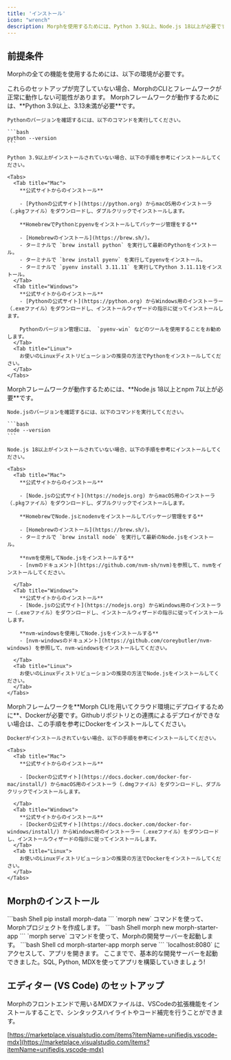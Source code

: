 ```yaml
---
title: 'インストール'
icon: "wrench"
description: Morphを使用するためには、Python 3.9以上、Node.js 18以上が必要です。
---
```


## 前提条件

Morphの全ての機能を使用するためには、以下の環境が必要です。

<Warning>
  これらのセットアップが完了していない場合、MorphのCLIとフレームワークが正常に動作しない可能性があります。
</Warning>

<AccordionGroup>
  <Accordion title="Python 3.9 ~ 3.12 のインストール" icon='python'>
    Morphフレームワークが動作するためには、**Python 3.9以上、3.13未満が必要**です。

    Pythonのバージョンを確認するには、以下のコマンドを実行してください。

    ```bash
    python --version
    ```

    Python 3.9以上がインストールされていない場合、以下の手順を参考にインストールしてください。

    <Tabs>
      <Tab title="Mac">
        **公式サイトからのインストール**

        - [Pythonの公式サイト](https://python.org) からmacOS用のインストーラ（.pkgファイル）をダウンロードし、ダブルクリックでインストールします。

        **HomebrewでPythonとpyenvをインストールしてパッケージ管理をする**

        - [Homebrewのインストール](https://brew.sh/)。
        - ターミナルで `brew install python` を実行して最新のPythonをインストール。
        - ターミナルで `brew install pyenv` を実行してpyenvをインストール。
        - ターミナルで `pyenv install 3.11.11` を実行してPython 3.11.11をインストール。
      </Tab>
      <Tab title="Windows">
        **公式サイトからのインストール**
        - [Pythonの公式サイト](https://python.org) からWindows用のインストーラー（.exeファイル）をダウンロードし、インストールウィザードの指示に従ってインストールします。

        Pythonのバージョン管理には、 `pyenv-win` などのツールを使用することをお勧めします。
      </Tab>
      <Tab title="Linux">
        お使いのLinuxディストリビューションの推奨の方法でPythonをインストールしてください。
      </Tab>
    </Tabs>
  </Accordion>

  <Accordion title="Node.js 18以上, npm 7以上のインストール" icon='node-js'>
    Morphフレームワークが動作するためには、**Node.js 18以上とnpm 7以上が必要**です。

    Node.jsのバージョンを確認するには、以下のコマンドを実行してください。

    ```bash
    node --version
    ```

    Node.js 18以上がインストールされていない場合、以下の手順を参考にインストールしてください。

    <Tabs>
      <Tab title="Mac">
        **公式サイトからのインストール**

        - [Node.jsの公式サイト](https://nodejs.org) からmacOS用のインストーラ（.pkgファイル）をダウンロードし、ダブルクリックでインストールします。

        **HomebrewでNode.jsとnodenvをインストールしてパッケージ管理をする**

        - [Homebrewのインストール](https://brew.sh/)。
        - ターミナルで `brew install node` を実行して最新のNode.jsをインストール。

        **nvmを使用してNode.jsをインストールする**
        - [nvmのドキュメント](https://github.com/nvm-sh/nvm)を参照して、nvmをインストールしてください。

      </Tab>
      <Tab title="Windows">
        **公式サイトからのインストール**
        - [Node.jsの公式サイト](https://nodejs.org) からWindows用のインストーラー（.exeファイル）をダウンロードし、インストールウィザードの指示に従ってインストールします。

        **nvm-windowsを使用してNode.jsをインストールする**
        - [nvm-windowsのドキュメント](https://github.com/coreybutler/nvm-windows) を参照して、nvm-windowsをインストールしてください。

      </Tab>
      <Tab title="Linux">
        お使いのLinuxディストリビューションの推奨の方法でNode.jsをインストールしてください。
      </Tab>
    </Tabs>
  </Accordion>

  <Accordion title="Dockerのインストール" icon="docker">
    Morphフレームワークを**Morph CLIを用いてクラウド環境にデプロイするために**、Dockerが必要です。Githubリポジトリとの連携によるデプロイができない場合は、この手順を参考にDockerをインストールしてください。

    Dockerがインストールされていない場合、以下の手順を参考にインストールしてください。

    <Tabs>
      <Tab title="Mac">
        **公式サイトからのインストール**

        - [Dockerの公式サイト](https://docs.docker.com/docker-for-mac/install/) からmacOS用のインストーラ（.dmgファイル）をダウンロードし、ダブルクリックでインストールします。

      </Tab>
      <Tab title="Windows">
        **公式サイトからのインストール**
        - [Dockerの公式サイト](https://docs.docker.com/docker-for-windows/install/) からWindows用のインストーラー（.exeファイル）をダウンロードし、インストールウィザードの指示に従ってインストールします。
      </Tab>
      <Tab title="Linux">
        お使いのLinuxディストリビューションの推奨の方法でDockerをインストールしてください。
      </Tab>
    </Tabs>

  </Accordion>
</AccordionGroup>


## Morphのインストール
<Steps>
  <Step title="pipコマンドでmorphをインストールする">
    ```bash Shell
    pip install morph-data
    ```
  </Step>
  <Step title="Morphプロジェクトを作成する">
    `morph new` コマンドを使って、Morphプロジェクトを作成します。
    ```bash Shell
    morph new morph-starter-app
    ```
  </Step>
  <Step title="Morphの開発サーバーを起動する">
    `morph serve` コマンドを使って、Morphの開発サーバーを起動します。
    ```bash Shell
    cd morph-starter-app
    morph serve
    ```
  </Step>
  <Step title="ブラウザでアプリを開く">
    `localhost:8080` にアクセスして、アプリを開きます。
  </Step>
  <Step title="SQL, Python, MDXを使ってアプリを構築する">
    ここまでで、基本的な開発サーバーを起動できました。SQL, Python, MDXを使ってアプリを構築していきましょう!
  </Step>
</Steps>

## エディター (VS Code) のセットアップ

Morphのフロントエンドで用いるMDXファイルは、VSCodeの拡張機能をインストールすることで、シンタックスハイライトやコード補完を行うことができます。

[https://marketplace.visualstudio.com/items?itemName=unifiedjs.vscode-mdx](https://marketplace.visualstudio.com/items?itemName=unifiedjs.vscode-mdx)